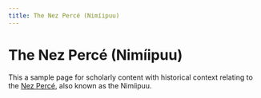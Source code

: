 ```yaml
---
title: The Nez Percé (Nimíipuu)
---
```

 
# The Nez Percé (Nimíipuu)
 
This a sample page for scholarly content with historical context relating to the [Nez Percé](https://en.wikipedia.org/wiki/Nez_Perce), also known as the Nimíipuu.

